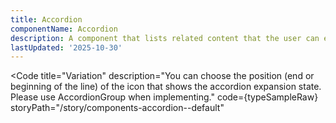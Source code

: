 ```yaml
---
title: Accordion
componentName: Accordion
description: A component that lists related content that the user can expand or collapse, saving space while providing a way for users to get more information.
lastUpdated: '2025-10-30'
---
```



&lt;Code title="Variation" description="You can choose the position (end or beginning of the line) of the icon that shows the accordion expansion state. Please use AccordionGroup when implementing." code={typeSampleRaw} storyPath="/story/components-accordion--default"

>

  <typesample client:load></typesample>


